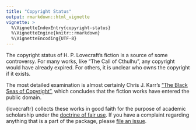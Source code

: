 ```yaml
---
title: "Copyright Status"
output: rmarkdown::html_vignette
vignette: >
  %\VignetteIndexEntry{copyright-status}
  %\VignetteEngine{knitr::rmarkdown}
  %\VignetteEncoding{UTF-8}
---
```


The copyright status of H. P. Lovecraft's fiction is a source of some controversy.
For many works, like "The Call of Cthulhu", any copyright would have already expired.
For others, it is unclear who owns the copyright if it exists.

The most detailed examination is almost certainly Chris J. Karr's
["The Black Seas of Copyright"](https://www.aetherial.net/lovecraft/index.html),
which concludes that the fiction works have entered the public domain.

{lovecraftr} collects these works in good faith for the purpose of academic scholarship
under the [doctrine of fair use](https://www.copyright.gov/title17/92chap1.html#107).
If you have a complaint regarding anything that is a part of the package,
please [file an issue](https://github.com/jrdnbradford/lovecraftr/issues).
